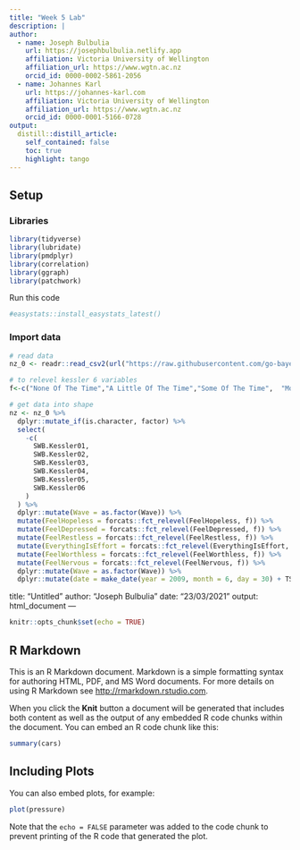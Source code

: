 ```yaml
---
title: "Week 5 Lab"
description: |
author:
  - name: Joseph Bulbulia
    url: https://josephbulbulia.netlify.app
    affiliation: Victoria University of Wellington
    affiliation_url: https://www.wgtn.ac.nz
    orcid_id: 0000-0002-5861-2056
  - name: Johannes Karl 
    url: https://johannes-karl.com
    affiliation: Victoria University of Wellington
    affiliation_url: https://www.wgtn.ac.nz
    orcid_id: 0000-0001-5166-0728
output:
  distill::distill_article:
    self_contained: false
    toc: true
    highlight: tango
---
```


## Setup

### Libraries

```r
library(tidyverse)
library(lubridate)
library(pmdplyr)
library(correlation)
library(ggraph)
library(patchwork)

```

Run this code
```r
#easystats::install_easystats_latest()
```


### Import  data
```r
# read data
nz_0 <- readr::read_csv2(url("https://raw.githubusercontent.com/go-bayes/psych-447/main/data/nz/nz.csv"))

# to relevel kessler 6 variables
f<-c("None Of The Time","A Little Of The Time","Some Of The Time",  "Most Of The Time", "All Of The Time")

# get data into shape
nz <- nz_0 %>%
  dplyr::mutate_if(is.character, factor) %>%
  select(
    -c(
      SWB.Kessler01,
      SWB.Kessler02,
      SWB.Kessler03,
      SWB.Kessler04,
      SWB.Kessler05,
      SWB.Kessler06
    )
  ) %>%
  dplyr::mutate(Wave = as.factor(Wave)) %>%
  mutate(FeelHopeless = forcats::fct_relevel(FeelHopeless, f)) %>%
  mutate(FeelDepressed = forcats::fct_relevel(FeelDepressed, f)) %>%
  mutate(FeelRestless = forcats::fct_relevel(FeelRestless, f)) %>%
  mutate(EverythingIsEffort = forcats::fct_relevel(EverythingIsEffort, f)) %>%
  mutate(FeelWorthless = forcats::fct_relevel(FeelWorthless, f)) %>%
  mutate(FeelNervous = forcats::fct_relevel(FeelNervous, f)) %>%
  dplyr::mutate(Wave = as.factor(Wave)) %>%
  dplyr::mutate(date = make_date(year = 2009, month = 6, day = 30) + TSCORE) 

```
title: "Untitled"
author: "Joseph Bulbulia"
date: "23/03/2021"
output: html_document
---

```r
knitr::opts_chunk$set(echo = TRUE)
```

## R Markdown

This is an R Markdown document. Markdown is a simple formatting syntax for authoring HTML, PDF, and MS Word documents. For more details on using R Markdown see <http://rmarkdown.rstudio.com>.

When you click the **Knit** button a document will be generated that includes both content as well as the output of any embedded R code chunks within the document. You can embed an R code chunk like this:

```r
summary(cars)
```

## Including Plots

You can also embed plots, for example:

```r
plot(pressure)
```

Note that the `echo = FALSE` parameter was added to the code chunk to prevent printing of the R code that generated the plot.
